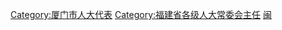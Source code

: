 [[Category:厦门市人大代表|Category:厦门市人大代表]]
[[Category:福建省各级人大常委会主任|Category:福建省各级人大常委会主任]]
[[Category:设区的市人大常委会主任|闽]]